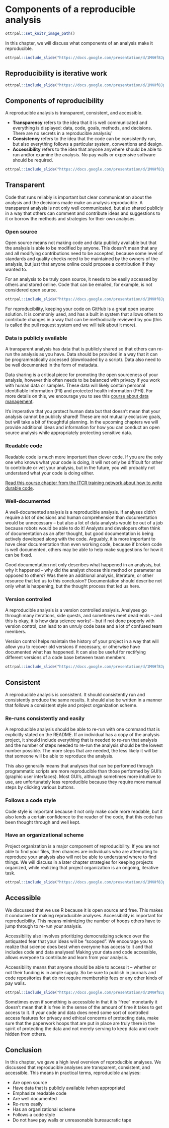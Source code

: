 
# Components of a reproducible analysis

```r
ottrpal::set_knitr_image_path()
```

In this chapter, we will discuss what components of an analysis make it reproducible.

```r
ottrpal::include_slide("https://docs.google.com/presentation/d/1MNHf8JpolaEP_vQ_kB-1xRBF9wo3haCArRu117hBoHA/edit#slide=id.g21a84b32106_0_23")
```

## Reproducibility is iterative work

```r
ottrpal::include_slide("https://docs.google.com/presentation/d/1MNHf8JpolaEP_vQ_kB-1xRBF9wo3haCArRu117hBoHA/edit#slide=id.g21a84b32106_0_23")
```

## Components of reproducibility
A reproducible analysis is transparent, consistent, and accessible.

- **Transparency** refers to the idea that it is well communicated and everything is displayed: data, code, goals, methods, and decisions. There are no secrets in a reproducible analysis/
- **Consistency** refers to the idea that the code can be consistently run, but also everything follows a particular system, conventions and design.
- **Accessibility** refers to the idea that anyone anywhere should be able to run and/or examine the analysis. No pay walls or expensive software should be required.

```r
ottrpal::include_slide("https://docs.google.com/presentation/d/1MNHf8JpolaEP_vQ_kB-1xRBF9wo3haCArRu117hBoHA/edit#slide=id.g21b8e34c516_0_5")
```

## Transparent

Code that runs reliably is important but clear communication about the analysis and the decisions made make an analysis reproducible. A transparent analysis is not only well communicated, but also shared publicly in a way that others can comment and contribute ideas and suggestions to it or borrow the methods and strategies for their own analyses.

### Open source

Open source means not making code and data publicly available but that the analysis is able to be modified by anyone. This doesn't mean that any and all modifying contributions need to be accepted, because some level of standards and quality checks need to be maintained by the owners of the analysis, but just that anyone online could propose a contribution if they wanted to.

For an analysis to be truly open source, it needs to be easily accessed by others and stored online. Code that can be emailed, for example, is not considered open source.

```r
ottrpal::include_slide("https://docs.google.com/presentation/d/1MNHf8JpolaEP_vQ_kB-1xRBF9wo3haCArRu117hBoHA/edit#slide=id.g2006b5a2e6b_0_448")
```

For reproducibility, keeping your code on GitHub is a great open source solution. It is commonly used, and has a built in system that allows others to contribute changes in a way that can be methodically reviewed by you (this is called the pull request system and we will talk about it more).

### Data is publicly available

A transparent analysis has data that is publicly shared so that others can re-run the analysis as you have. Data should be provided in a way that it can be programmatically accessed (downloaded by a script). Data also need to be well documented in the form of metadata.

<div class = "warning">
Data sharing is a critical piece for promoting the open sourceness of your analysis, however this often needs to be balanced with privacy if you work with human data or samples. These data will likely contain personal identifiable information (PII) and protected health information (PHI). For more details on this, we encourage you to see this [course about data management](https://jhudatascience.org/Ethical_Data_Handling_for_Cancer_Research/data-privacy.html).
</div>

It's imperative that you protect human data but that doesn't mean that your analysis cannot be publicly shared! These are not mutually exclusive goals, but will take a bit of thoughtful planning. In the upcoming chapters we will provide additional ideas and information for how you can conduct an open source analysis while appropriately protecting sensitive data.

### Readable code

Readable code is much more important than clever code. If you are the only one who knows what your code is doing, it will not only be difficult for other to contribute or vet your analysis, but in the future, you will probably not understand what your code is doing either.

[Read this course chapter from the ITCR training network about how to write durable code ](https://jhudatascience.org/Reproducibility_in_Cancer_Informatics/writing-durable-code.html).

### Well-documented

A well-documented analysis is a reproducible analysis. If analyses didn't require a lot of decisions and human comprehension than documentation would be unnecessary -- but also a lot of data analysts would be out of a job because robots would be able to do it! Analysts and developers often think of documentation as an after thought, but good documentation is being actively developed along with the code. Arguably, it is more important to have clear documentation than even working code, because if broken code is well documented, others may be able to help make suggestions for how it can be fixed.

Good documentation not only describes what happened in an analysis, but why it happened -- why did the analyst choose this method or parameter as opposed to others? Was there an additional analysis, literature, or other resource that led us to this conclusion? Documentation should describe not only what is happening, but the thought process that led us here.

### Version controlled

A reproducible analysis is a version controlled analysis. Analyses go through many iterations, side quests, and sometimes meet dead ends -- and this is okay, it is how data science works! -- but if not done properly with version control, can lead to an unruly code base and a lot of confused team members.

Version control helps maintain the history of your project in a way that will allow you to recover old versions if necessary, or otherwise have documented what has happened. It can also be useful for rectifying different versions of a code base between team members.

```r
ottrpal::include_slide("https://docs.google.com/presentation/d/1MNHf8JpolaEP_vQ_kB-1xRBF9wo3haCArRu117hBoHA/edit#slide=id.g201b2cf6e8c_34_370")
```

## Consistent

A reproducible analysis is consistent. It should consistently run and consistently produce the same results. It should also be written in a manner that follows a consistent style and project organization scheme.

### Re-runs consistently and easily

A reproducible analysis should be able to re-run with one command that is explicitly stated on the README. If an individual has a copy of the analysis project, it should include everything that is needed to re-run that analysis and the number of steps needed to re-run the analysis should be the lowest number possible. The more steps that are needed, the less likely it will be that someone will be able to reproduce the analysis.

This also generally means that analyses that can be performed through programmatic scripts are more reproducible than those performed by GUI's (graphic user interfaces). Most GUI's, although sometimes more intuitive to use, are unfortunately less reproducible because they require more manual steps by clicking various buttons.

### Follows a code style

Code style is important because it not only make code more readable, but it also lends a certain confidence to the reader of the code, that this code has been thought through and well kept.

### Have an organizational scheme

Project organization is a major component of reproducibility. If you are not able to find your files, then chances are individuals who are attempting to reproduce your analysis also will not be able to understand where to find things. We will discuss in a later chapter strategies for keeping projects organized, while realizing that project organization is an ongoing, iterative task.

```r
ottrpal::include_slide("https://docs.google.com/presentation/d/1MNHf8JpolaEP_vQ_kB-1xRBF9wo3haCArRu117hBoHA/edit#slide=id.g201b2cf6e8c_34_0")
```

## Accessible

We discussed that we use R because it is open source and free. This makes it conducive for making reproducible analyses. Accessibility is important for reproducibility. This means minimizing the number of hoops others have to jump through to re-run your analysis.

Accessibility also involves prioritizing democratizing science over the antiquated fear that your ideas will be "scooped". We encourage you to realize that science does best when everyone has access to it and that includes code and data analyses! Making your data and code accessible, allows everyone to contribute and learn from your analysis.

Accessibility means that anyone should be able to access it -- whether or not their funding is in ample supply. So be sure to publish in journals and code repositories that do not require membership fees or any other kinds of pay walls.

```r
ottrpal::include_slide("https://docs.google.com/presentation/d/1MNHf8JpolaEP_vQ_kB-1xRBF9wo3haCArRu117hBoHA/edit#slide=id.g2006b5a2e6b_0_448")
```

Sometimes even if something is accessible in that it is "free" monetarily it doesn't mean that it is free in the sense of the amount of time it takes to get access to it. If your code and data does need some sort of controlled access features for privacy and ethical concerns of protecting data, make sure that the paperwork hoops that are put in place are truly there in the spirit of protecting the data and not merely serving to keep data and code hidden from others.

## Conclusion

In this chapter, we gave a high level overview of reproducible analyses. We discussed that reproducible analyses are transparent, consistent, and accessible. This means in practical terms, reproducible analyses:

- Are open source
- Have data that is publicly available (when appropriate)
- Emphasize readable code
- Are well documented
- Re-runs easily
- Has an organizational scheme
- Follows a code style
- Do not have pay walls or unreasonable bureaucratic tape
